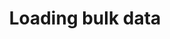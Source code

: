 ---
title: "Loading bulk data"
navTitle: "EDB*Loader"
description: "How to use EDB*Loader, the high-performance bulk data loader"
---